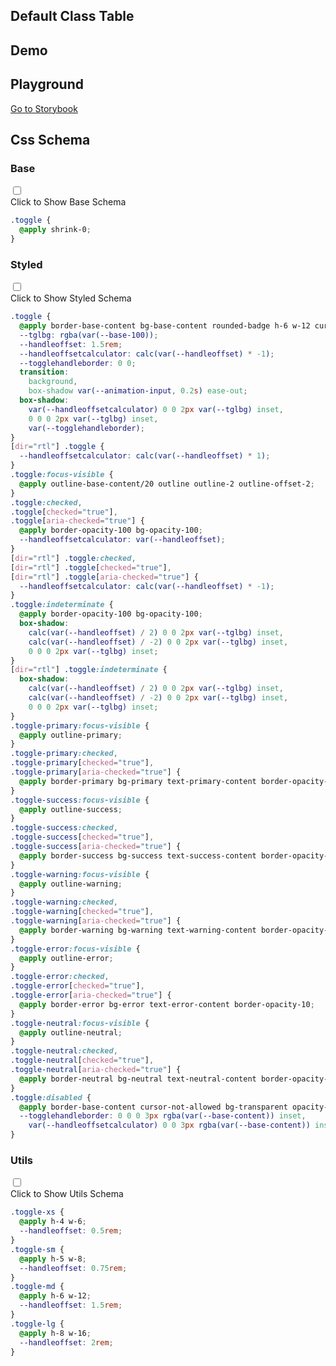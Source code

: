 

## Default Class Table
  
<CssTable name="toggle" />
  
## Demo
  
<Demo></Demo>

## Playground
  
[Go to Storybook](https://story.ui.icebreaker.top/?path=/docs/data-entry-toggle--docs)
  
## Css Schema


### Base

<div className="collapse">
<input type="checkbox" /> 
<div class="collapse-title px-0">
<span class="btn">Click to Show Base Schema</span>
</div>
<div class="collapse-content"> 

```css
.toggle {
  @apply shrink-0;
}

```

</div>
</div>



### Styled

<div className="collapse">
<input type="checkbox" /> 
<div class="collapse-title px-0">
<span class="btn">Click to Show Styled Schema</span>
</div>
<div class="collapse-content"> 

```css
.toggle {
  @apply border-base-content bg-base-content rounded-badge h-6 w-12 cursor-pointer appearance-none border border-opacity-20 bg-opacity-50;
  --tglbg: rgba(var(--base-100));
  --handleoffset: 1.5rem;
  --handleoffsetcalculator: calc(var(--handleoffset) * -1);
  --togglehandleborder: 0 0;
  transition:
    background,
    box-shadow var(--animation-input, 0.2s) ease-out;
  box-shadow:
    var(--handleoffsetcalculator) 0 0 2px var(--tglbg) inset,
    0 0 0 2px var(--tglbg) inset,
    var(--togglehandleborder);
}
[dir="rtl"] .toggle {
  --handleoffsetcalculator: calc(var(--handleoffset) * 1);
}
.toggle:focus-visible {
  @apply outline-base-content/20 outline outline-2 outline-offset-2;
}
.toggle:checked,
.toggle[checked="true"],
.toggle[aria-checked="true"] {
  @apply border-opacity-100 bg-opacity-100;
  --handleoffsetcalculator: var(--handleoffset);
}
[dir="rtl"] .toggle:checked,
[dir="rtl"] .toggle[checked="true"],
[dir="rtl"] .toggle[aria-checked="true"] {
  --handleoffsetcalculator: calc(var(--handleoffset) * -1);
}
.toggle:indeterminate {
  @apply border-opacity-100 bg-opacity-100;
  box-shadow:
    calc(var(--handleoffset) / 2) 0 0 2px var(--tglbg) inset,
    calc(var(--handleoffset) / -2) 0 0 2px var(--tglbg) inset,
    0 0 0 2px var(--tglbg) inset;
}
[dir="rtl"] .toggle:indeterminate {
  box-shadow:
    calc(var(--handleoffset) / 2) 0 0 2px var(--tglbg) inset,
    calc(var(--handleoffset) / -2) 0 0 2px var(--tglbg) inset,
    0 0 0 2px var(--tglbg) inset;
}
.toggle-primary:focus-visible {
  @apply outline-primary;
}
.toggle-primary:checked,
.toggle-primary[checked="true"],
.toggle-primary[aria-checked="true"] {
  @apply border-primary bg-primary text-primary-content border-opacity-10;
}
.toggle-success:focus-visible {
  @apply outline-success;
}
.toggle-success:checked,
.toggle-success[checked="true"],
.toggle-success[aria-checked="true"] {
  @apply border-success bg-success text-success-content border-opacity-10;
}
.toggle-warning:focus-visible {
  @apply outline-warning;
}
.toggle-warning:checked,
.toggle-warning[checked="true"],
.toggle-warning[aria-checked="true"] {
  @apply border-warning bg-warning text-warning-content border-opacity-10;
}
.toggle-error:focus-visible {
  @apply outline-error;
}
.toggle-error:checked,
.toggle-error[checked="true"],
.toggle-error[aria-checked="true"] {
  @apply border-error bg-error text-error-content border-opacity-10;
}
.toggle-neutral:focus-visible {
  @apply outline-neutral;
}
.toggle-neutral:checked,
.toggle-neutral[checked="true"],
.toggle-neutral[aria-checked="true"] {
  @apply border-neutral bg-neutral text-neutral-content border-opacity-10;
}
.toggle:disabled {
  @apply border-base-content cursor-not-allowed bg-transparent opacity-30;
  --togglehandleborder: 0 0 0 3px rgba(var(--base-content)) inset,
    var(--handleoffsetcalculator) 0 0 3px rgba(var(--base-content)) inset;
}

```

</div>
</div>



### Utils

<div className="collapse">
<input type="checkbox" /> 
<div class="collapse-title px-0">
<span class="btn">Click to Show Utils Schema</span>
</div>
<div class="collapse-content"> 

```css
.toggle-xs {
  @apply h-4 w-6;
  --handleoffset: 0.5rem;
}
.toggle-sm {
  @apply h-5 w-8;
  --handleoffset: 0.75rem;
}
.toggle-md {
  @apply h-6 w-12;
  --handleoffset: 1.5rem;
}
.toggle-lg {
  @apply h-8 w-16;
  --handleoffset: 2rem;
}

```

</div>
</div>



